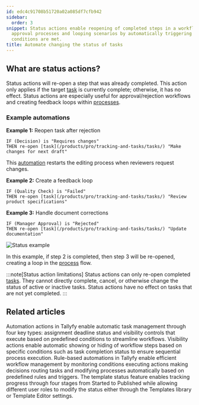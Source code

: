 ```yaml
---
id: edc4c91708b51720a02a085df7cfb942
sidebar:
  order: 3
snippet: Status actions enable reopening of completed steps in a workflow to facilitate
  approval processes and looping scenarios by automatically triggering when specific
  conditions are met.
title: Automate changing the status of tasks
---
```


## What are status actions?

Status actions will re-open a step that was already completed. This action only applies if the target [task](/products/pro/tracking-and-tasks/tasks/) is currently complete; otherwise, it has no effect. Status actions are especially useful for approval/rejection workflows and creating feedback loops within [processes](/products/pro/tracking-and-tasks/processes/).

### Example automations

**Example 1:** Reopen task after rejection
```
IF (Decision) is "Requires changes" 
THEN re-open [task](/products/pro/tracking-and-tasks/tasks/) "Make changes for next draft"
```
This [automation](/products/pro/documenting/templates/automations/) restarts the editing process when reviewers request changes.

**Example 2:** Create a feedback loop
```
IF (Quality Check) is "Failed"
THEN re-open [task](/products/pro/tracking-and-tasks/tasks/) "Review product specifications"
```

**Example 3:** Handle document corrections
```
IF (Manager Approval) is "Rejected"
THEN re-open [task](/products/pro/tracking-and-tasks/tasks/) "Update documentation"
```

![Status example](https://screenshots.tallyfy.com/tallyfy%2Fpro%2Fdesktop-light-statusactionexample.png)

In this example, if step 2 is completed, then step 3 will be re-opened, creating a loop in the [process](/products/pro/tracking-and-tasks/processes/) flow.

:::note[Status action limitations]
Status actions can only re-open completed [tasks](/products/pro/tracking-and-tasks/tasks/). They cannot directly complete, cancel, or otherwise change the status of active or inactive tasks. Status actions have no effect on tasks that are not yet completed.
:::


## Related articles
<CardGrid>
<LinkTitleCard header="<b>Automations > Actions</b>" href="/products/pro/documenting/templates/automations/actions/" > Automation actions in Tallyfy enable automatic task management through four key types: assignment deadline status and visibility controls that execute based on predefined conditions to streamline workflows. </LinkTitleCard>
<LinkTitleCard header="<b>Actions > Automate hiding or showing tasks</b>" href="/products/pro/documenting/templates/automations/actions/visibility-actions/" > Visibility actions enable automatic showing or hiding of workflow steps based on specific conditions such as task completion status to ensure sequential process execution. </LinkTitleCard>
<LinkTitleCard header="<b>Templates > Automations</b>" href="/products/pro/documenting/templates/automations/" > Rule-based automations in Tallyfy enable efficient workflow management by monitoring conditions executing actions making decisions routing tasks and modifying processes automatically based on predefined rules and triggers. </LinkTitleCard>
<LinkTitleCard header="<b>Edit Templates > Change a template's status</b>" href="/products/pro/documenting/templates/edit-templates/change-template-state/" > The template status feature enables tracking progress through four stages from Started to Published while allowing different user roles to modify the status either through the Templates library or Template Editor settings. </LinkTitleCard>
</CardGrid>